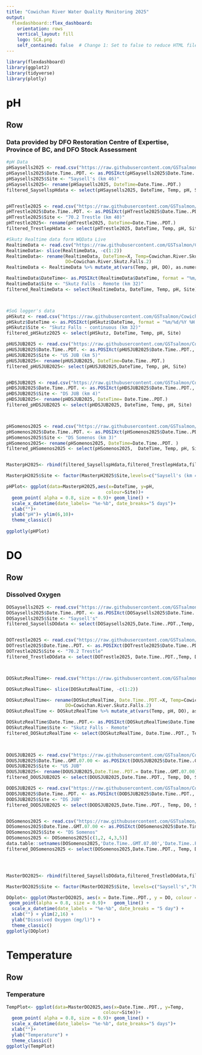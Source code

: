 ```yaml
---
title: "Cowichan River Water Quality Monitoring 2025"
output: 
  flexdashboard::flex_dashboard:
    orientation: rows
    vertical_layout: fill
    logo: SCA.png
    self_contained: false  # Change 1: Set to false to reduce HTML file size
---
```


```r
library(flexdashboard)
library(ggplot2)
library(tidyverse)
library(plotly)
```

# **pH** {data-orientation="rows" style="color: black;"}

## Row {data-height="650"}

### **Data provided by DFO Restoration Centre of Expertise, Province of BC, and DFO Stock Assessment**

```r
#pH Data
pHSaysells2025 <- read.csv("https://raw.githubusercontent.com/GSTsalmon/Cowichan2025DataRepo/refs/heads/main/pHSaysell's2025.csv")
pHSaysells2025$Date.Time..PDT. <- as.POSIXct(pHSaysells2025$Date.Time..PDT., format = "%m/%d/%Y %H:%M")
pHSaysells2025$Site <- "Saysell's (km 46)"
pHSaysells2025<- rename(pHSaysells2025, DateTime=Date.Time..PDT.)
filtered_SaysellspHdata <- select(pHSaysells2025, DateTime, Temp, pH, Site )


pHTrestle2025 <- read.csv("https://raw.githubusercontent.com/GSTsalmon/Cowichan2025DataRepo/refs/heads/main/pHTrestle2025.csv")
pHTrestle2025$Date.Time..PDT. <- as.POSIXct(pHTrestle2025$Date.Time..PDT., format = "%m/%d/%Y %H:%M")
pHTrestle2025$Site <- "70.2 Trestle (km 40)"
pHTrestle2025<- rename(pHTrestle2025, DateTime=Date.Time..PDT.)
filtered_TrestlepHdata <- select(pHTrestle2025, DateTime, Temp, pH, Site)

#Skutz Realtime data form WQData Live
RealtimeData <- read.csv("https://raw.githubusercontent.com/GSTsalmon/Cowichan2025DataRepo/refs/heads/main/SkutzRealTime.csv")
RealtimeData<- slice(RealtimeData, -c(1:2))
RealtimeData<- rename(RealtimeData, DateTime=X, Temp=Cowichan.River.Skutz.Falls ,pH=Cowichan.River.Skutz.Falls.1, 
                      DO=Cowichan.River.Skutz.Falls.2)
RealtimeData <- RealtimeData %>% mutate_at(vars(Temp, pH, DO), as.numeric)

RealtimeData$DateTime<- as.POSIXct(RealtimeData$DateTime, format = "%m/%d/%Y %H:%M")
RealtimeData$Site <- "Skutz Falls - Remote (km 32)"
filtered_RealtimeData <- select(RealtimeData, DateTime, Temp, pH, Site)



#SoG logger's data 
pHSkutz <- read.csv("https://raw.githubusercontent.com/GSTsalmon/Cowichan2025DataRepo/refs/heads/main/pHSktuz2.csv")
pHSkutz$DateTime <- as.POSIXct(pHSkutz$DateTime, format = "%m/%d/%Y %H:%M")
pHSkutz$Site <- "Skutz Falls - continuous (km 32)"
filtered_pHSkutz2025 <- select(pHSkutz, DateTime, Temp, pH, Site)

pHUSJUB2025 <- read.csv("https://raw.githubusercontent.com/GSTsalmon/Cowichan2025DataRepo/refs/heads/main/pHUSJUB2025.csv")
pHUSJUB2025$Date.Time..PDT. <- as.POSIXct(pHUSJUB2025$Date.Time..PDT., format = "%m/%d/%Y %H:%M")
pHUSJUB2025$Site <- "US JUB (km 5)"
pHUSJUB2025<- rename(pHUSJUB2025, DateTime=Date.Time..PDT.)
filtered_pHUSJUB2025<- select(pHUSJUB2025,DateTime, Temp, pH, Site)


pHDSJUB2025 <- read.csv("https://raw.githubusercontent.com/GSTsalmon/Cowichan2025DataRepo/refs/heads/main/pHDSJUB2025.csv")
pHDSJUB2025$Date.Time..PDT. <- as.POSIXct(pHDSJUB2025$Date.Time..PDT., format = "%m/%d/%Y %H:%M")
pHDSJUB2025$Site <- "DS JUB (km 4)"
pHDSJUB2025<- rename(pHDSJUB2025, DateTime= Date.Time..PDT.)
filtered_pHDSJUB2025 <- select(pHDSJUB2025, DateTime, Temp, pH, Site)



pHSomenos2025 <- read.csv("https://raw.githubusercontent.com/GSTsalmon/Cowichan2025DataRepo/refs/heads/main/pHSomenosDS2025.csv")
pHSomenos2025$Date.Time..PDT. <- as.POSIXct(pHSomenos2025$Date.Time..PDT., format = "%m/%d/%Y %H:%M")
pHSomenos2025$Site <- "DS Somenos (km 3)"
pHSomenos2025<- rename(pHSomenos2025, DateTime=Date.Time..PDT. )
filtered_pHSomenos2025 <- select(pHSomenos2025,  DateTime, Temp, pH, Site)


MasterpH2025<- rbind(filtered_SaysellspHdata,filtered_TrestlepHdata,filtered_RealtimeData, filtered_pHSkutz2025, filtered_pHUSJUB2025,filtered_pHDSJUB2025,  filtered_pHSomenos2025)

MasterpH2025$Site <- factor(MasterpH2025$Site,levels=c("Saysell's (km 46)","70.2 Trestle (km 40)", "Skutz Falls - Remote (km 32)","Skutz Falls - continuous (km 32)","US JUB (km 5)", "DS JUB (km 4)","DS Somenos (km 3)"))

```

```r
pHPlot<- ggplot(data=MasterpH2025,aes(x=DateTime, y=pH,
                                     colour=Site))+
  geom_point( alpha = 0.8, size = 0.9)+ geom_line() +
  scale_x_datetime(date_labels= "%e-%b", date_breaks="5 days")+
  xlab("")+
  ylab("pH")+ ylim(6,10)+
  theme_classic() 
 
ggplotly(pHPlot)
```



# **DO** {data-orientation="rows" style="color: black"}

## Row {data-height="650"}

### Dissolved Oxygen

```r
DOSaysells2025 <- read.csv("https://raw.githubusercontent.com/GSTsalmon/Cowichan2025DataRepo/refs/heads/main/DOSaysell's2025.csv")
DOSaysells2025$Date.Time..PDT. <- as.POSIXct(DOSaysells2025$Date.Time..PDT., format = "%m/%d/%Y %H:%M")
DOSaysells2025$Site <- "Saysell's"
filtered_SaysellsDOdata <- select(DOSaysells2025,Date.Time..PDT.,Temp, DO, Site)


DOTrestle2025 <- read.csv("https://raw.githubusercontent.com/GSTsalmon/Cowichan2025DataRepo/refs/heads/main/DOTrestle2025.csv")
DOTrestle2025$Date.Time..PDT. <- as.POSIXct(DOTrestle2025$Date.Time..PDT., format = "%m/%d/%Y %H:%M")
DOTrestle2025$Site <- "70.2 Trestle"
filtered_TrestleDOdata <- select(DOTrestle2025, Date.Time..PDT.,Temp, DO, Site)



DOSkutzRealTime<- read.csv("https://raw.githubusercontent.com/GSTsalmon/Cowichan2025DataRepo/refs/heads/main/SkutzRealTime.csv")

DOSkutzRealTime<- slice(DOSkutzRealTime, -c(1:2))

DOSkutzRealTime<- rename(DOSkutzRealTime, Date.Time..PDT.=X, Temp=Cowichan.River.Skutz.Falls ,pH=Cowichan.River.Skutz.Falls.1, 
                      DO=Cowichan.River.Skutz.Falls.2)
DOSkutzRealTime <- DOSkutzRealTime %>% mutate_at(vars(Temp, pH, DO), as.numeric)

DOSkutzRealTime$Date.Time..PDT.<- as.POSIXct(DOSkutzRealTime$Date.Time..PDT., format = "%m/%d/%Y %H:%M")
DOSkutzRealTime$Site <- "Skutz Falls - Remote"
filtered_DOSkutzRealTime <- select(DOSkutzRealTime, Date.Time..PDT., Temp, DO, Site)

                                   

DOUSJUB2025 <- read.csv("https://raw.githubusercontent.com/GSTsalmon/Cowichan2025DataRepo/refs/heads/main/DOUSJUB2025.csv")
DOUSJUB2025$Date.Time..GMT.07.00 <- as.POSIXct(DOUSJUB2025$Date.Time..GMT.07.00, format = "%m/%d/%Y %H:%M")
DOUSJUB2025$Site <- "US JUB"
DOUSJUB2025<- rename(DOUSJUB2025,Date.Time..PDT.= Date.Time..GMT.07.00)
filtered_DOUSJUB2025 <- select(DOUSJUB2025,Date.Time..PDT., Temp, DO, Site)

DODSJUB2025 <- read.csv("https://raw.githubusercontent.com/GSTsalmon/Cowichan2025DataRepo/refs/heads/main/DODSJUB2025.csv")
DODSJUB2025$Date.Time..PDT. <- as.POSIXct(DODSJUB2025$Date.Time..PDT., format = "%m/%d/%Y %H:%M")
DODSJUB2025$Site <- "DS JUB"
filtered_DODSJUB2025 <- select(DODSJUB2025,Date.Time..PDT., Temp, DO, Site)


DOSomenos2025 <- read.csv("https://raw.githubusercontent.com/GSTsalmon/Cowichan2025DataRepo/refs/heads/main/DOSomenosDS2025.csv")
DOSomenos2025$Date.Time..GMT.07.00 <- as.POSIXct(DOSomenos2025$Date.Time..GMT.07.00, format = "%m/%d/%Y %H:%M")
DOSomenos2025$Site <- "DS Somenos"
DOSomenos2025 <- DOSomenos2025[c(1,2, 4,3,5)]
data.table::setnames(DOSomenos2025,'Date.Time..GMT.07.00','Date.Time..PDT.')
filtered_DOSomenos2025 <- select(DOSomenos2025,Date.Time..PDT., Temp, DO, Site)




MasterDO2025<- rbind(filtered_SaysellsDOdata,filtered_TrestleDOdata,filtered_DOSkutzRealTime, filtered_DOUSJUB2025,filtered_DODSJUB2025,filtered_DOSomenos2025)

MasterDO2025$Site <- factor(MasterDO2025$Site, levels=c("Saysell's","70.2 Trestle", "Skutz Falls - Remote", "US JUB", "DS JUB", "DS Somenos" ))

DOplot<- ggplot(MasterDO2025, aes(x = Date.Time..PDT., y = DO, colour = Site)) +
 geom_point(alpha = 0.8, size = 0.9)+   geom_line() + 
  scale_x_datetime(date_labels = "%e-%b", date_breaks = "5 day") +
  xlab("") + ylim(2,16) +
  ylab("Dissolved Oxygen (mg/l)") +
  theme_classic()
ggplotly(DOplot)
```

# **Temperature** {data-orientation="rows"}

## Row {data-height="650"}

### Temperature

```r
TempPlot<- ggplot(data=MasterDO2025,aes(x=Date.Time..PDT., y=Temp,
                                    colour=Site))+
  geom_point( alpha = 0.8, size = 0.9)+ geom_line() +
  scale_x_datetime(date_labels= "%e-%b", date_breaks="5 days")+
  xlab("")+
  ylab("Temperature") +
  theme_classic() 
ggplotly(TempPlot)
```
